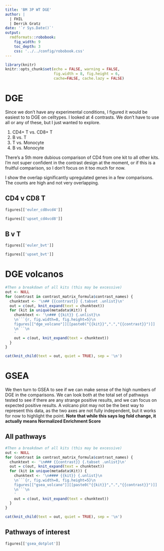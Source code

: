 ```yaml
---
title: 'BM 3P WT DGE'
author: |
  | FHIL
  | Derrik Gratz
date: '`r Sys.Date()`'
output: 
  rmdformats::robobook:
    fig_width: 9
    toc_depth: 3
    css: '../../config/robobook.css'
---
```


```r
library(knitr)
knitr::opts_chunk$set(echo = FALSE, warning = FALSE,
                      fig.width = 8, fig.height = 6,
                      cache=FALSE, cache.lazy = FALSE) 
```

<!-- Trying to quantify replicability across kits. I started with PCA as a visual inspection of replicate overlap -->

<!-- # PCA -->

<!-- ## All kits -->

<!-- PCA of the top 2000 variable genes in all data. -->

<!-- ```{r} -->
<!-- figures[['PCA_of_kits']] -->
<!-- ``` -->

<!-- ## By kit {.tabset} -->

<!-- PCA of the top 2000 variable genes per kit. -->

<!-- ```{r, eval=TRUE, results='asis'} -->
<!-- out <- NULL -->
<!-- for (kit in unique(metadata$Kit)) { -->
<!--     chunktext <- '\n### {{kit}} {.unlist}\n -->
<!--     \n```{r, fig.width=7.5, fig.height=6}\n -->
<!--     figures[[paste0("PCA_", "{{kit}}")]] -->
<!--     \n```\n -->
<!--     ' -->
<!--     out = c(out, knit_expand(text = chunktext)) -->
<!-- } -->

<!-- cat(knit_child(text = out, quiet = TRUE), sep = '\n') -->
<!-- ``` -->

<!-- # PCA distance -->

<!-- I then tried to take the distance in PCA space as a quantification of difference between replicates. This is distance between replicates across 20 PCs, calculated at the kit level.  -->

<!-- ```{r, fig.width=10, fig.height=6} -->
<!-- figures[['pca_dist_euc_mean']] -->
<!-- ``` -->

<!-- ```{r, fig.width=13, fig.height=5} -->
<!-- figures[['pca_dist_euc_pairs']] -->
<!-- ``` -->

<!-- # Expression correlation {.tabset} -->

<!-- Looking at the spearman correlation of gene expression. This is a measure of replicability across samples. Higher correlation indicates top genes are similarly ranked. The average of the two replicate pairs is shown here.  -->

<!-- I played with a few different sets of genes for this analysis. Using all genes led to high correlation across the board. This is likely driven by lowly or lowly-variant genes. So I then tried to subset to smaller sets of genes with more variance that might separate the kits more. However, I am also worried that if this set of genes isn't consistent across all kits that it may not be a fair comparison.   -->

<!-- ## Across kits -->

<!-- First, looking at the top 200 variable genes across all celltypes/samples (all samples use the same 200 genes). I think this is not the best way to analyze this, as the top variable genes across this comparison are likely more kit-variable than sample-variable.  -->

<!-- ```{r, fig.width=8, fig.height=5} -->
<!-- figures[['rep_corr_summary_all']] -->
<!-- ``` -->

<!-- ## Across individuals -->

<!-- Now looking at the top 200 genes that vary across the two individuals F1 and F5. I thought this would be a good set of genes that wouldn't vary by kit necessarily, but would be useful to show tightness of replicates. Seeing it here though I'm not sure it's showing much information.  -->

<!-- ```{r, fig.width=8, fig.height=5} -->
<!-- figures[['rep_corr_summary_byind']] -->
<!-- ``` -->

<!-- ## Within Kit {.active} -->

<!-- Finally, looking at the top 200 variable gene within cells from each kit. So each point here is using a different set of genes. While this does show stronger differenes, I'm not sure how fair it is to compare across kits since they are looking at different genes. -->

<!-- ```{r, fig.width=8, fig.height=5} -->
<!-- figures[['rep_corr_summary_bykit']] -->
<!-- ``` -->

<!-- ```{r, eval=FALSE, results='asis'} -->
<!-- #Then a breakdown of all kits (this may be excessive) -->
<!-- out <- NULL -->
<!-- for (kit in unique(metadata$Kit)) { -->
<!--     chunktext <- '\n## {{kit}} {.unlist}\n -->
<!--     \n```{r, fig.width=8, fig.height=5}\n -->
<!--     figures[[paste0("corr_mat_pearson", "{{kit}}")]] -->
<!--     \n```\n -->
<!--     ' -->
<!--     out = c(out, knit_expand(text = chunktext)) -->
<!-- } -->

<!-- cat(knit_child(text = out, quiet = TRUE), sep = '\n') -->
<!-- ``` -->


<!-- # Total distance -->

<!-- The purpose of using correlation was to ignore the subtle variations and instead focus on the relative expression of the genes through rank. However, this had the undesireable consequence of weighting all genes the same, regardless of the baseline expression. In practice, I think some weighting of the magnitude of expression and variance could help focus on more biologically relevant replicability.  -->

<!-- I then came across the idea of just taking total distance across the entire original normalized expression matrix. This way, distance would automatically be weighted for the normalized expression (e.g., a smaller variance would have less distance than a more highly expressed gene). This is somewhat what I was trying to do with PCA, but applied more directly to the raw data.  -->

<!-- **I think this is my preferred measure of sample replicability**, as it  -->

<!-- a) includes all the data  -->

<!-- b) has more direct consideration of the magnitude of differences across the replicates -->

<!-- c) removes an additional intermediate calculation/transformation (PCA) -->


<!-- ```{r, fig.width=8, fig.height=5} -->
<!-- figures[['sample_distance_dotplot']] -->
<!-- ``` -->

<!-- I could then weight the per-sample distance by the sample-level composition (multiply it by the proportion of cells) and come up with a kit-level distance measurement. I report it as a range, as it is 2 values per kit (F1 and F5). I'm not a huge fan of this, but it seems better than reporting the mean and variance. But maybe it makes sense to just show the 2 data points rather than report it as a range -->

<!-- ```{r} -->
<!-- figures[['pb_dist_table']] -->
<!-- ``` -->

# DGE {.tabset}

Since we don't have any experimental conditions, I figured it would be easiest to to DGE on celltypes. I looked at 4 contrasts. We don't have to use all or any of these, but I just wanted to explore.

1. CD4+ T vs. CD8+ T 
2. B vs. T
3. T vs. Monocyte
4. B vs. Monocyte

There's a 5th more dubious comparison of CD4 from one kit to all other kits. I'm not super confident in the contrast design at the moment, or if this is a fruitful comparison, so I don't focus on it too much for now. 

I show the overlap significantly upregulated genes in a few comparisons. The counts are high and not very overlapping.

## CD4 v CD8 T

:::: {class='fluid-row'}

::: {class='col-md-4'}

```r
figures[['euler_cd8vcd4']]
```

:::

::: {class='col-md-8'}

```r
figures[['upset_cd4vcd8']]
```

:::

::::

## B v T {.active}

:::: {class='fluid-row'}

::: {class='col-md-4'}

```r
figures[['euler_bvt']]
```

:::

::: {class='col-md-8'}

```r
figures[['upset_bvt']]
```

:::

::::

# DGE volcanos {.tabset}

```r
#Then a breakdown of all kits (this may be excessive)
out <- NULL
for (contrast in contrast_matrix_formula$contrast_names) {
  chunktext <- '\n## {{contrast}} {.tabset .unlist}\n'
  out = c(out, knit_expand(text = chunktext))
  for (kit in unique(metadata$Kit)) {
    chunktext <- '\n### {{kit}} {.unlist}\n
    \n```{r, fig.width=8, fig.height=5}\n
    figures[["dge_volcano"]][[paste0("{{kit}}",".","{{contrast}}")]]
    \n```\n
    '
    out = c(out, knit_expand(text = chunktext))
  }
}

cat(knit_child(text = out, quiet = TRUE), sep = '\n')
```

# GSEA

We then turn to GSEA to see if we can make sense of the high numbers of DGE in the comparisons. We can look both at the total set of pathways tested to see if there are any strange positive results, and we can focus on expected positive results. A volcano plot may not be the best way to represent this data, as the two axes are not fully independent, but it works for now to highlight the point. **Note that while this says log fold change, it actually means Normalized Enrichment Score**

## All pathways {.tabset}

```r
#Then a breakdown of all kits (this may be excessive)
out <- NULL
for (contrast in contrast_matrix_formula$contrast_names) {
  chunktext <- '\n### {{contrast}} {.tabset .unlist}\n'
  out = c(out, knit_expand(text = chunktext))
  for (kit in unique(metadata$Kit)) {
    chunktext <- '\n#### {{kit}} {.unlist}\n
    \n```{r, fig.width=8, fig.height=5}\n
    figures[["gsea_volcano"]][[paste0("{{kit}}",".","{{contrast}}")]]
    \n```\n
    '
    out = c(out, knit_expand(text = chunktext))
  }
}

cat(knit_child(text = out, quiet = TRUE), sep = '\n')
```

## Pathways of interest

```r
figures[['gsea_dotplot']]
```

